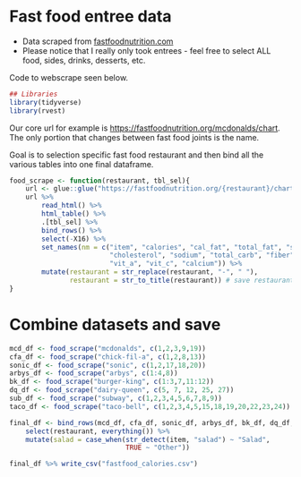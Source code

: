 # Fast food entree data

* Data scraped from [fastfoodnutrition.com](https://fastfoodnutrition.org/mcdonalds/chart) 
* Please notice that I really only took entrees - feel free to select ALL food, sides, drinks, desserts, etc.

Code to webscrape seen below.
```r
## Libraries
library(tidyverse)
library(rvest)
```


Our core url for example is  [https://fastfoodnutrition.org/mcdonalds/chart](https://fastfoodnutrition.org/mcdonalds/chart). The only portion that changes between fast food joints is the name.

Goal is to selection specific fast food restaurant and then bind all the various tables into one final dataframe.


```r
food_scrape <- function(restaurant, tbl_sel){
    url <- glue::glue("https://fastfoodnutrition.org/{restaurant}/chart")
    url %>% 
        read_html() %>% 
        html_table() %>% 
        .[tbl_sel] %>% 
        bind_rows() %>% 
        select(-X16) %>%
        set_names(nm = c("item", "calories", "cal_fat", "total_fat", "sat_fat", "trans_fat",
                         "cholesterol", "sodium", "total_carb", "fiber", "sugar", "protein",
                         "vit_a", "vit_c", "calcium")) %>% 
        mutate(restaurant = str_replace(restaurant, "-", " "),
               restaurant = str_to_title(restaurant)) # save restaurant name
} 
```

# Combine datasets and save

```r
mcd_df <- food_scrape("mcdonalds", c(1,2,3,9,19))
cfa_df <- food_scrape("chick-fil-a", c(1,2,8,13))
sonic_df <- food_scrape("sonic", c(1,2,17,18,20))
arbys_df <- food_scrape("arbys", c(1:4,8))
bk_df <- food_scrape("burger-king", c(1:3,7,11:12))
dq_df <- food_scrape("dairy-queen", c(5, 7, 12, 25, 27))
sub_df <- food_scrape("subway", c(1,2,3,4,5,6,7,8,9))
taco_df <- food_scrape("taco-bell", c(1,2,3,4,5,15,18,19,20,22,23,24))

final_df <- bind_rows(mcd_df, cfa_df, sonic_df, arbys_df, bk_df, dq_df, sub_df, taco_df) %>% 
    select(restaurant, everything()) %>% 
    mutate(salad = case_when(str_detect(item, "salad") ~ "Salad",
                             TRUE ~ "Other"))

final_df %>% write_csv("fastfood_calories.csv")
```
